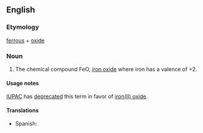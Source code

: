 ==English==

===Etymology===
[[ferrous]] + [[oxide]]

===Noun===
{{en-noun|-}}
{{wikipedia}}

# {{lb|en|chemistry}} The chemical compound FeO, [[iron oxide]] where iron has a valence of +2.

====Usage notes====
[[IUPAC]] has [[deprecated]] this term in favor of [[iron(II) oxide]].

====Translations====
{{trans-top|chemical compound}}
* Spanish: {{t|es|óxido ferroso|m}}
{{trans-mid}}
{{trans-bottom}}